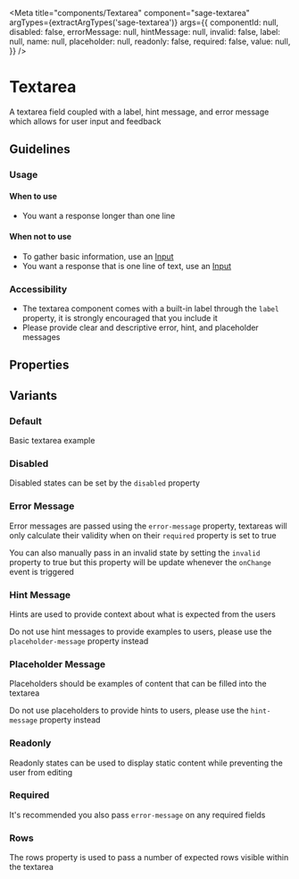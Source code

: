 


<Meta
  title="components/Textarea"
  component="sage-textarea"
  argTypes={extractArgTypes('sage-textarea')}
  args={{
    componentId: null,
    disabled: false,
    errorMessage: null,
    hintMessage: null,
    invalid: false,
    label: null,
    name: null,
    placeholder: null,
    readonly: false,
    required: false,
    value: null,
  }}
/>

# Textarea
A textarea field coupled with a label, hint message, and error message which allows for user input and feedback

## Guidelines
### Usage

#### When to use
- You want a response longer than one line

#### When not to use
- To gather basic information, use an [Input](/docs/components-input--text)
- You want a response that is one line of text, use an [Input](/docs/components-input--text)

### Accessibility
- The textarea component comes with a built-in label through the `label` property, it is strongly encouraged that you include it
- Please provide clear and descriptive error, hint, and placeholder messages

## Properties
<ArgsTable of="sage-textarea" />

## Variants

### Default
Basic textarea example
<Story story={stories.Default} />

<Canvas>
  <sage-textarea name="Default" label="Name" component-id="uniqueIdDefault"></sage-textarea>
</Canvas>

### Disabled
Disabled states can be set by the `disabled` property
<Story story={stories.Disabled} />

<Canvas>
  <sage-textarea name="Disabled" label="Name" disabled="true" component-id="uniqueIdDisabled"></sage-textarea>
</Canvas>

### Error Message
Error messages are passed using the `error-message` property, textareas will only calculate their validity when on their `required` property is set to true

You can also manually pass in an invalid state by setting the `invalid` property to true but this property will be update whenever the `onChange` event is triggered
<Story story={stories.Error} />

<Canvas>
  <sage-textarea name="Error" label="Name" error-message="Error" invalid="true" required="true" component-id="uniqueIdError" ></sage-textarea>
</Canvas>

### Hint Message
Hints are used to provide context about what is expected from the users

Do not use hint messages to provide examples to users, please use the `placeholder-message` property instead
<Story story={stories.Hint} />

<Canvas>
  <sage-textarea name="Hint" label="Name" hint-message="Hint" component-id="uniqueIdHint"></sage-textarea>
</Canvas>

### Placeholder Message
Placeholders should be examples of content that can be filled into the textarea

Do not use placeholders to provide hints to users, please use the `hint-message` property instead
<Story story={stories.Placeholder} />

<Canvas>
  <sage-textarea name="Placeholder" label="Name" placeholder-message="Placeholder..." component-id="uniqueIdPlaceholder"></sage-textarea>
</Canvas>

### Readonly
Readonly states can be used to display static content while preventing the user from editing
<Story story={stories.Readonly} />

<Canvas>
  <sage-textarea name="Readonly" label="Name" readonly="true" value="Readonly Value" component-id="uniqueIdReadonly"></sage-textarea>
</Canvas>

### Required
It's recommended you also pass `error-message` on any required fields
<Story story={stories.Required} />

<Canvas>
  <sage-textarea name="Required" label="Name" required="true" component-id="uniqueIdRequired"></sage-textarea>
</Canvas>

### Rows
The rows property is used to pass a number of expected rows visible within the textarea
<Story story={stories.Rows} />

<Canvas>
  <sage-textarea name="Rows" label="Name" rows="4" component-id="uniqueIdRows"></sage-textarea>
</Canvas>
